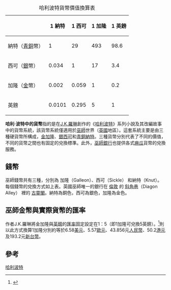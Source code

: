 {| class="wikitable" align="right" style="margin-left:1em; margin-right:0;"
|+ 哈利波特貨幣價值換算表
! !!1  納特       !!1 西可     !!1 加隆     !!1 英鎊
|-
! 納特（[[青銅|青銅]]幣）
|1||29||493||98.6
|-
! 西可（[[銀|銀]]幣）
|0.034||1||17||3.4
|-
! 加隆（[[金|金]]幣）
|0.002||0.059||1||0.2
|-
! 英鎊
|0.0101 ||0.295 ||5 || 1
|}

'''哈利·波特中的貨幣'''指的是在[[J.K.羅琳|J.K.羅琳]]創作的《[[哈利波特|哈利波特]]》系列小說及其改編故事中的貨幣系統，該貨幣系統僅適用於[[巫師|巫師]]世界（[[英國|英國]]地區）。這套系統主要是由三種硬貨幣所構成，[[金加隆|金加隆]]、[[銀西可|銀西可]]和[[青銅納特|青銅納特]]。三種貨幣分別代表了不同的價值，不同的貨幣之間也有固定的兌換標準。此外，[[巫師銀行|巫師銀行]]也提供各式[[麻瓜|麻瓜]]貨幣的兌換服務。

== 錢幣 ==
巫師錢幣共有三種，分別為 
加隆（Galleon）、西可（Sickle） 和納特（Knut）。每個錢幣的兌換方式如上表。英國巫師唯一的銀行在 [[倫敦|倫敦]] 的 [[斜角巷|斜角巷]]（Diagon Alley） 裡的 [[古靈閣|古靈閣]]。納特為銅色，西可為銀色，加隆為金色。

== 巫師金幣與實際貨幣的匯率 ==
{{portal box|哈利波特|錢幣學}}
作者J.K.羅琳將金加隆與[[英鎊|英鎊]]的[[匯率|匯率]]固定設定在1：5（即1加隆可兌換5英鎊）。<ref>{{cite book | title=《哈利波特．魔法教室》 | publisher=台灣東販股份有限公司 | author=World Potterian Association | year=2002-06-01| pages=第30頁 | isbn=9789574733637}}</ref>則以此方式換算1加隆分別約等於6.58[[美元|美元]]、5.57[[歐元|歐元]]、43.856元[[人民幣|人民幣]]、50.2[[港元|港元]]及193.2元[[新台幣|新台幣]]。

== 參考 ==
{{Reflist}}

{{harrypotter}}
[[Category:哈利波特|]]